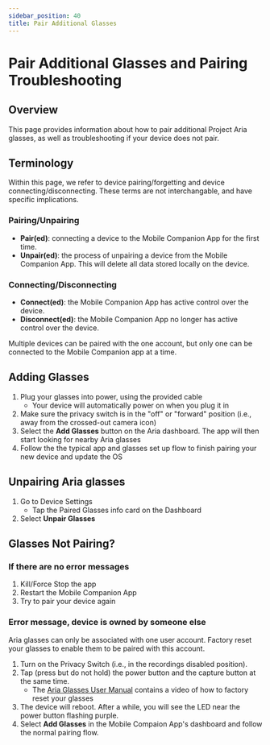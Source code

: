 ```yaml
---
sidebar_position: 40
title: Pair Additional Glasses
---
```

# Pair Additional Glasses and Pairing Troubleshooting

## Overview
This page provides information about how to pair additional Project Aria glasses, as well as troubleshooting if your device does not pair.

## Terminology

Within this page, we refer to device pairing/forgetting and device connecting/disconnecting. These terms are not interchangable, and have specific implications.

### Pairing/Unpairing
* **Pair(ed)**: connecting a device to the Mobile Companion App for the first time.
* **Unpair(ed)**: the process of unpairing a device from the Mobile Companion App. This will delete all data stored locally on the device.

### Connecting/Disconnecting
* **Connect(ed)**: the Mobile Companion App has active control over the device.
* **Disconnect(ed)**: the Mobile Companion App no longer has active control over the device.

Multiple devices can be paired with the one account, but only one can be connected to the Mobile Companion app at a time.

## Adding Glasses

1. Plug your glasses into power, using the provided cable
    * Your device will automatically power on when you plug it in
2. Make sure the privacy switch is in the "off" or "forward" position (i.e., away from the crossed-out camera icon)
3.  Select the **Add Glasses** button on the Aria dashboard. The app will then start looking for nearby Aria glasses
4. Follow the the typical app and glasses set up flow to finish pairing your new device and update the OS

## Unpairing Aria glasses

1. Go to Device Settings
    * Tap the Paired Glasses info card on the Dashboard
2. Select **Unpair Glasses**


## Glasses Not Pairing?

### If there are no error messages
1. Kill/Force Stop the app
2. Restart the Mobile Companion App
3. Try to pair your device again

### Error message, device is owned by someone else
Aria glasses can only be associated with one user account. Factory reset your glasses to enable them to be paired with this account.

1. Turn on the Privacy Switch (i.e., in the recordings disabled position).
2. Tap (press but do not hold) the power button and the capture button at the same time.
    * The [Aria Glasses User Manual](/ARK/glasses_manual/glasses_user_manual.mdx#factory-reset) contains a video of how to factory reset your glasses
3. The device will reboot. After a while, you will see the LED near the power button flashing purple.
4. Select **Add Glasses** in the Mobile Compaion App's dashboard and follow the normal pairing flow.
